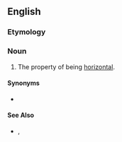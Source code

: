 ==English==

===Etymology===
{{suffix|en|horizontal|ness}}

===Noun===
{{en-noun|-}}

# The property of being [[horizontal]].

====Synonyms====
* {{sense|property of being horizontal}} {{l|en|horizontality}}

====See Also====
* {{l|en|verticalness}}, {{l|en|verticality}} {{gloss|the property of being vertical}}